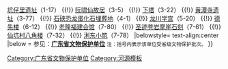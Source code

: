 {{Navbox
|name = 河源市文物保护单位
|title = 河源市境内的文物保护单位
|titlestyle =
|image =
|style = text-align:left;
|groupstyle = 
|state = {{{state<includeonly>|collapsed</includeonly>}}}
|group1 = [[全国重点文物保护单位]]
|list1 = [[龟峰塔]]
|group2 = [[广东省文物保护单位]]
|list2 = [[正相塔]]（1-14） {{!}} [[坑仔里遗址]]（1-17） {{!}} [[阮啸仙故居]]（3-5） {{!}} [[下塔]]（3-22） {{!}} [[黄潭寺遗址]]（3-77） {{!}} [[石硖恐龙蛋化石埋葬地]]（4-1） {{!}} [[龙川学宫]]（5-20） {{!}} [[德先楼]]（6-12）  {{!}} [[老隆福建会馆]]（7-80） {{!}} [[圣迹苍岩摩崖石刻]]（7-61）   {{!}} [[仙坑村八角楼]]（7-32）   {{!}} [[浰东小筑]]（7-78）   
|belowstyle= text-align:center
|below = 参见：'''[[广东省文物保护单位]]''' <small>注：括号内表示该单位受省级文物保护批次。</small>
}}
<noinclude>

[[Category:广东省文物保护单位]]
[[Category:河源模板]]
</noinclude>